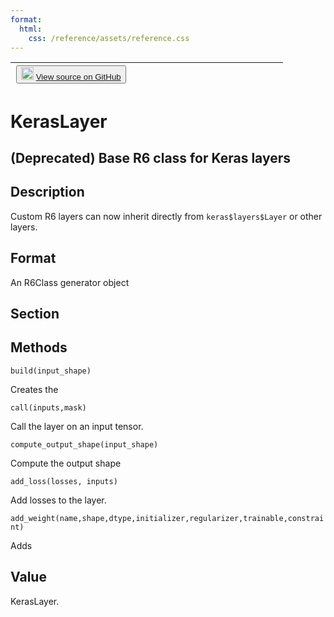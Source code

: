 ```yaml
---
format:
  html:
    css: /reference/assets/reference.css
---
```


| <button class="button"> ![](/reference/assets/GitHub-Mark-32px.png){width="20"} [View source on GitHub](https://github.com/rstudio/keras//blob/main/R/layer-custom.R#L24) </button> |
|:------------------------------:|:--------------------------------------:|

# KerasLayer

## (Deprecated) Base R6 class for Keras layers

## Description
Custom R6 layers can now inherit directly from `keras$layers$Layer` or other layers. 

## Format
An R6Class generator object 




## Section

## Methods

  

`build(input_shape)`

Creates the 

`call(inputs,mask)`

Call the layer on an input tensor.

`compute_output_shape(input_shape)`

Compute the output shape 

`add_loss(losses, inputs)`

Add losses to the layer.

`add_weight(name,shape,dtype,initializer,regularizer,trainable,constraint)`

Adds 

 

## Value
KerasLayer. 




